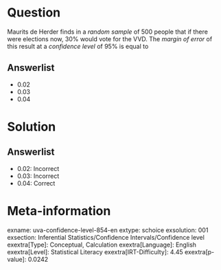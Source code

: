 Question
========

Maurits de Herder finds in a *random sample* of 500 people that if there were elections now, 30% would vote for the VVD. The *margin of error* of this result at a *confidence level* of 95% is equal to

Answerlist
----------

* 0.02
* 0.03
* 0.04

Solution
========

Answerlist
----------

* 0.02: Incorrect
* 0.03: Incorrect
* 0.04: Correct

Meta-information
================
exname: uva-confidence-level-854-en
extype: schoice
exsolution: 001
exsection: Inferential Statistics/Confidence Intervals/Confidence level
exextra[Type]: Conceptual, Calculation
exextra[Language]: English
exextra[Level]: Statistical Literacy
exextra[IRT-Difficulty]: 4.45
exextra[p-value]: 0.0242
